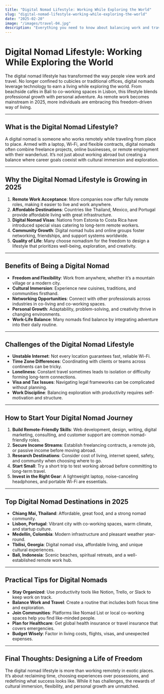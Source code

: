 ```yaml
---
title: "Digital Nomad Lifestyle: Working While Exploring the World"
slug: "digital-nomad-lifestyle-working-while-exploring-the-world"
date: "2025-02-20"
image: "/images/travel-04.jpg"
description: "Everything you need to know about balancing work and travel as a digital nomad."
---
```


# Digital Nomad Lifestyle: Working While Exploring the World

The digital nomad lifestyle has transformed the way people view work and travel. No longer confined to cubicles or traditional offices, digital nomads leverage technology to earn a living while exploring the world. From beachside cafés in Bali to co-working spaces in Lisbon, this lifestyle blends professional growth with personal adventure. As remote work becomes mainstream in 2025, more individuals are embracing this freedom-driven way of living.

---

## What is the Digital Nomad Lifestyle?

A digital nomad is someone who works remotely while traveling from place to place. Armed with a laptop, Wi-Fi, and flexible contracts, digital nomads often combine freelance projects, online businesses, or remote employment with their wanderlust. It’s not just about working abroad but creating a balance where career goals coexist with cultural immersion and exploration.

---

## Why the Digital Nomad Lifestyle is Growing in 2025

1. **Remote Work Acceptance**: More companies now offer fully remote roles, making it easier to live and work anywhere.
2. **Affordable Destinations**: Countries like Thailand, Mexico, and Portugal provide affordable living with great infrastructure.
3. **Digital Nomad Visas**: Nations from Estonia to Costa Rica have introduced special visas catering to long-term remote workers.
4. **Community Growth**: Digital nomad hubs and online groups foster networking, friendships, and support systems worldwide.
5. **Quality of Life**: Many choose nomadism for the freedom to design a lifestyle that prioritizes well-being, exploration, and creativity.

---

## Benefits of Being a Digital Nomad

- **Freedom and Flexibility**: Work from anywhere, whether it’s a mountain village or a modern city.
- **Cultural Immersion**: Experience new cuisines, traditions, and communities firsthand.
- **Networking Opportunities**: Connect with other professionals across industries in co-living and co-working spaces.
- **Personal Growth**: Adaptability, problem-solving, and creativity thrive in changing environments.
- **Work-Life Balance**: Many nomads find balance by integrating adventure into their daily routine.

---

## Challenges of the Digital Nomad Lifestyle

- **Unstable Internet**: Not every location guarantees fast, reliable Wi-Fi.
- **Time Zone Differences**: Coordinating with clients or teams across continents can be tricky.
- **Loneliness**: Constant travel sometimes leads to isolation or difficulty forming long-term connections.
- **Visa and Tax Issues**: Navigating legal frameworks can be complicated without planning.
- **Work Discipline**: Balancing exploration with productivity requires self-motivation and structure.

---

## How to Start Your Digital Nomad Journey

1. **Build Remote-Friendly Skills**: Web development, design, writing, digital marketing, consulting, and customer support are common nomad-friendly roles.
2. **Secure Income Streams**: Establish freelancing contracts, a remote job, or passive income before moving abroad.
3. **Research Destinations**: Consider cost of living, internet speed, safety, and community when choosing where to go.
4. **Start Small**: Try a short trip to test working abroad before committing to long-term travel.
5. **Invest in the Right Gear**: A lightweight laptop, noise-canceling headphones, and portable Wi-Fi are essentials.

---

## Top Digital Nomad Destinations in 2025

- **Chiang Mai, Thailand**: Affordable, great food, and a strong nomad community.
- **Lisbon, Portugal**: Vibrant city with co-working spaces, warm climate, and startup culture.
- **Medellín, Colombia**: Modern infrastructure and pleasant weather year-round.
- **Tbilisi, Georgia**: Digital nomad visa, affordable living, and unique cultural experiences.
- **Bali, Indonesia**: Scenic beaches, spiritual retreats, and a well-established remote work hub.

---

## Practical Tips for Digital Nomads

- **Stay Organized**: Use productivity tools like Notion, Trello, or Slack to keep work on track.
- **Balance Work and Travel**: Create a routine that includes both focus time and exploration.
- **Join Communities**: Platforms like Nomad List or local co-working spaces help you find like-minded people.
- **Plan for Healthcare**: Get global health insurance or travel insurance that covers emergencies.
- **Budget Wisely**: Factor in living costs, flights, visas, and unexpected expenses.

---

## Final Thoughts: Designing a Life of Freedom

The digital nomad lifestyle is more than working remotely in exotic places. It’s about reclaiming time, choosing experiences over possessions, and redefining what success looks like. While it has challenges, the rewards of cultural immersion, flexibility, and personal growth are unmatched.
